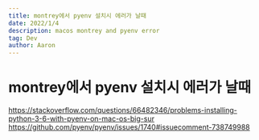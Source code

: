 ```yaml
---
title: montrey에서 pyenv 설치시 에러가 날때
date: 2022/1/4
description: macos montrey and pyenv error
tag: Dev
author: Aaron
---
```


# montrey에서 pyenv 설치시 에러가 날때

https://stackoverflow.com/questions/66482346/problems-installing-python-3-6-with-pyenv-on-mac-os-big-sur
https://github.com/pyenv/pyenv/issues/1740#issuecomment-738749988
